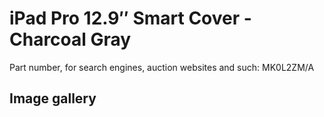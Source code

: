 
# iPad Pro 12.9″ Smart Cover - Charcoal Gray

Part number, for search engines, auction websites and such: MK0L2ZM/A

## Image gallery

<div style={{ width: "768px" }}>
  <GalleryComponent
    images={[
      {
        original: "/everysource/MK0L2.webp",
        thumbnail: "/everypreview/MK0L2.webp",
      },
      {
        original: "/everysource/MK0L2_AV1_GOLD.webp",
        thumbnail: "/everypreview/MK0L2_AV1_GOLD.webp",
      },
      {
        original: "/everysource/MK0L2_AV1_SILVER.webp",
        thumbnail: "/everypreview/MK0L2_AV1_SILVER.webp",
      },
      {
        original: "/everysource/MK0L2_AV1_SPACE_GRAY.webp",
        thumbnail: "/everypreview/MK0L2_AV1_SPACE_GRAY.webp",
      },
      {
        original: "/everysource/MK0L2_AV2.webp",
        thumbnail: "/everypreview/MK0L2_AV2.webp",
      },
      {
        original: "/everysource/MK0L2_AV3.webp",
        thumbnail: "/everypreview/MK0L2_AV3.webp",
      }
    ]}
  />
</div>